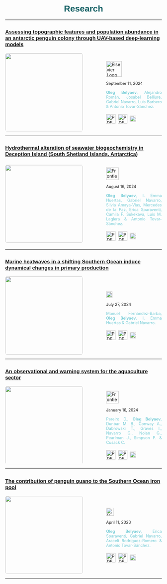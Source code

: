 <h1 style="color: #125F63; text-align: center;font-family: 'Jost', sans-serif;">Research</h1>

----

## <a href="paper_5.qmd" style="color:'white'; font-size: 0.8em; font-family: 'Jost', sans-serif; cursor: pointer; transition: color 0.3s, text-decoration: 0.3s;" onmouseover="this.style.color='white'; this.style.textDecoration='underline';" onmouseout="this.style.color='white'; this.style.textDecoration='none';">Assessing topographic features and population abundance in an antarctic penguin colony through UAV-based deep-learning models</a>

<div style="display: flex; align-items: center;">
  <img src="JAG.jpg" style="height: 250px; width: auto; object-fit: contain; margin-right: 75px;border-radius: 5px;"/>
  <div style="text-align: justify;">
  <p> 
  <img src="elsevier2.png" alt="Elsevier Logo" style="height: 50px;">
</p>

<span style="font-size: 0.9em;">
   September 11, 2024
    </span>
    
  <span style="font-size: 0.9em; color: #78cdd7">
   <strong>Oleg Belyaev</strong>, Alejandro Román, Josabel Belliure, Gabriel Navarro, Luis Barbero & Antonio Tovar-Sánchez.
    </span>
    <br>
    <br>
    <a href="https://doi.org/10.1016/j.jag.2024.104124" target="_blank" style="text-decoration: none;">
      <img src="DOI_logo.png" alt="PDF Icon" style="height: 30px; width: auto; vertical-align: middle; margin-right: 4px;">
    </span>
      </a>
      <a href="https://www.sciencedirect.com/science/article/pii/S1569843224004783/pdf" target="_blank" style="text-decoration: none;">
      <img src="pdf-svgrepo-com.svg" alt="PDF Icon" style="height: 30px; width: auto; vertical-align: middle; margin-right: 4px;">
      <a href="none" download="paper4.bib" style="text-decoration: none;">
  <img src="bib_logo.svg" alt="BibTeX Icon" style="height: 20px; width: auto; vertical-align: middle; margin-right: 4px;">
  </a>
  
  <div data-badge-type="1" data-doi="https://doi.org/10.1016/j.jag.2024.104124" data-hide-no-mentions="true" class="altmetric-embed"></div>
  </div>
</div>

----

## <a href="paper_4.qmd" style="color:'white'; font-size: 0.8em; font-family: 'Jost', sans-serif; cursor: pointer; transition: color 0.3s, text-decoration: 0.3s;" onmouseover="this.style.color='white'; this.style.textDecoration='underline';" onmouseout="this.style.color='white'; this.style.textDecoration='none';">Hydrothermal alteration of seawater biogeochemistry in Deception Island (South Shetland Islands, Antarctica)</a>

<div style="display: flex; align-items: center;">
  <img src="fmars.jpg" style="height: 250px; width: auto; object-fit: contain; margin-right: 75px;border-radius: 5px;"/>
  <div style="text-align: justify;">
  <p> 
  <img src="fmar.png" alt="Frontiers in Marine Science Logo" style="height: 40px;">
</p>

<span style="font-size: 0.9em;">
   August 16, 2024
    </span>
    
  <span style="font-size: 0.9em; color: #78cdd7">
   <strong>Oleg Belyaev</strong>, I. Emma Huertas, Gabriel Navarro, Silvia Amaya-Vías, Mercedes de la Paz, Erica Sparaventi, Camila F. Sukekava, Luis M. Laglera & Antonio Tovar-Sánchez.
    </span>
    <br>
    <br>
    <a href="https://www.frontiersin.org/journals/marine-science/articles/10.3389/fmars.2024.1432122" target="_blank" style="text-decoration: none;">
      <img src="DOI_logo.png" alt="PDF Icon" style="height: 30px; width: auto; vertical-align: middle; margin-right: 4px;">
    </span>
      </a>
      <a href="https://www.frontiersin.org/journals/marine-science/articles/10.3389/fmars.2024.1432122/pdf" target="_blank" style="text-decoration: none;">
      <img src="pdf-svgrepo-com.svg" alt="PDF Icon" style="height: 30px; width: auto; vertical-align: middle; margin-right: 4px;">
      <a href="bibfiles/paper4.bib" download="paper4.bib" style="text-decoration: none;">
  <img src="bib_logo.svg" alt="BibTeX Icon" style="height: 20px; width: auto; vertical-align: middle; margin-right: 4px;">
  </a>
  
  <div data-badge-type="1" data-doi="https://doi.org/10.3389/fmars.2024.1432122" data-hide-no-mentions="true" class="altmetric-embed"></div>
<script type="text/javascript" src="https://d1bxh8uas1mnw7.cloudfront.net/assets/embed.js"></script>

  </div>
</div>

----

## <a href="paper_3.qmd"  style="color:'white'; font-size: 0.8em; font-family: 'Jost', sans-serif; cursor: pointer; transition: color 0.3s, text-decoration: 0.3s;" onmouseover="this.style.color='white'; this.style.textDecoration='underline';" onmouseout="this.style.color='white'; this.style.textDecoration='none';">Marine heatwaves in a shifting Southern Ocean induce dynamical changes in primary production</a>

<div style="display: flex; align-items: center;">
  <img src="natcommsearth.jpg" style="height: 250px; width: auto; object-fit: contain; margin-right: 75px; border-radius: 5px;"/>
  <div style="text-align: justify;">
  <p> 
  <img src="commsearth3.png" alt="CommsEarthEnv Logo" style="height: 20px;">
</p>

<span style="font-size: 0.9em;">
   July 27, 2024
    </span>
    
  <span style="font-size: 0.9em; color: #78cdd7">
   Manuel Fernández-Barba, <strong>Oleg Belyaev</strong>, I. Emma Huertas & Gabriel Navarro.
    </span>
    <br>
    <br>
    <a href="https://doi.org/10.1038/s43247-024-01553-x" target="_blank" style="text-decoration: none;">
      <img src="DOI_logo.png" alt="PDF Icon" style="height: 30px; width: auto; vertical-align: middle; margin-right: 4px;">
    </span>
      </a>
      <a href="https://www.nature.com/articles/s43247-024-01553-x.pdf" target="_blank" style="text-decoration: none;">
      <img src="pdf-svgrepo-com.svg" alt="PDF Icon" style="height: 30px; width: auto; vertical-align: middle; margin-right: 4px;">
      <a href="bibfiles/paper3.bib" download="paper3.bib" style="text-decoration: none;">
  <img src="bib_logo.svg" alt="BibTeX Icon" style="height: 20px; width: auto; vertical-align: middle; margin-right: 4px;">
  </a>

<div data-badge-type="1" data-doi="https://doi.org/10.1038/s43247-024-01553-x" data-hide-no-mentions="true" class="altmetric-embed"></div>


  </div>
</div>

----

## <a href="paper_2.qmd"  style="color:'white'; font-size: 0.8em; font-family: 'Jost', sans-serif; cursor: pointer; transition: color 0.3s, text-decoration: 0.3s;" onmouseover="this.style.color='white'; this.style.textDecoration='underline';" onmouseout="this.style.color='white'; this.style.textDecoration='none';">An observational and warning system for the aquaculture sector</a>

<div style="display: flex; align-items: center;">
  <img src="fmars_diego.jpg" style="height: 250px; width: auto; object-fit: contain; margin-right: 75px;border-radius: 5px;"/>
  <div style="text-align: justify;">
  <p> 
  <img src="fmar.png" alt="Frontiers in Marine Science Logo" style="height: 40px;">
</p>
  <span style="font-size: 0.9em;">
   January 16, 2024
    </span>
    
  <span style="font-size: 0.9em; color: #78cdd7">
   Pereiro D., <strong>Oleg Belyaev</strong>, Dunbar M. B., Conway A., Dabrowski T., Graves I., Navarro G., Nolan G., Pearlman J., Simpson P. & Cusack C.
    </span>
    <br>
    <br>
    <a href="https://www.frontiersin.org/journals/marine-science/articles/10.3389/fmars.2023.1288610/full" target="_blank" style="text-decoration: none;">
      <img src="DOI_logo.png" alt="PDF Icon" style="height: 30px; width: auto; vertical-align: middle; margin-right: 4px;">
    </span>
      <a href="https://www.frontiersin.org/journals/marine-science/articles/10.3389/fmars.2023.1288610/full/pdf" target="_blank" style="text-decoration: none;">
      <img src="pdf-svgrepo-com.svg" alt="PDF Icon" style="height: 30px; width: auto; vertical-align: middle; margin-right: 4px;">
      <a href="bibfiles/paper2.bib" download="paper2.bib" style="text-decoration: none;">
  <img src="bib_logo.svg" alt="BibTeX Icon" style="height: 20px; width: auto; vertical-align: middle; margin-right: 4px;">
  </a>
  
<div data-badge-type="1" data-doi="https://doi.org/10.3389/fmars.2023.1288610" data-hide-no-mentions="true" class="altmetric-embed"></div>


  </div>
</div>

----

## <a href="paper_1.qmd" style="color:'white'; font-size: 0.8em; font-family: 'Jost', sans-serif;cursor: pointer; transition: color 0.3s, text-decoration: 0.3s;" onmouseover="this.style.color='white'; this.style.textDecoration='underline';" onmouseout="this.style.color='white'; this.style.textDecoration='none';">The contribution of penguin guano to the Southern Ocean iron pool</a>

<div style="display: flex; align-items: center;">
  <img src="natcom.jpg" style="height: 250px; width: auto; object-fit: contain; margin-right: 75px;border-radius: 5px;"/>
  <div style="text-align: justify;">
  <p> 
  <img src="natcomlogo.png" alt="NatComLogo" style="height: 25px;">
</p>
  <span style="font-size: 0.9em;">
   April 11, 2023
    </span>
    
  <span style="font-size: 0.9em; color: #78cdd7">
   <strong>Oleg Belyaev</strong>, Erica Sparaventi, Gabriel Navarro, Araceli Rodríguez-Romero & Antonio Tovar-Sánchez.
    </span>
    <br>
    <br>
    <a href="https://www.nature.com/articles/s41467-023-37132-5" target="_blank" style="text-decoration: none;">
      <img src="DOI_logo.png" alt="PDF Icon" style="height: 30px; width: auto; vertical-align: middle; margin-right: 4px;">
    </span>
      <a href="https://www.nature.com/articles/s41467-023-37132-5.pdf" target="_blank" style="text-decoration: none;">
        <img src="pdf-svgrepo-com.svg" alt="PDF Icon" style="height: 30px; width: auto; vertical-align: middle; margin-right: 4px;">
        <a href="bibfiles/paper1.bib" download="paper1.bib" style="text-decoration: none;">
  <img src="bib_logo.svg" alt="BibTeX Icon" style="height: 20px; width: auto; vertical-align: middle; margin-right: 4px;">
    </span>
</a>

  <div data-badge-type="1" data-doi="https://doi.org/10.1038/s41467-023-37132-5" data-hide-no-mentions="true" class="altmetric-embed"></div>


  </div>
</div>

----

